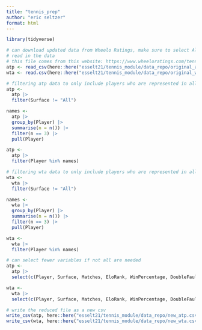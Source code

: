 ```yaml
---
title: "tennis_prep"
author: "eric seltzer"
format: html
---
```


```r
library(tidyverse)
```

```r
# can download updated data from Wheelo Ratings, make sure to select All and not All combined
# read in the data
# this file comes from this website: https://www.wheeloratings.com/tennis_atp_stats_last52.html
atp <- read_csv(here::here("esselt21/tennis_module/data_repo/original_atp.csv"))
wta <- read.csv(here::here("esselt21/tennis_module/data_repo/original_wta.csv"))
```

```r
# filtering atp data to only include players who are represented in all three surfaces
atp <-
  atp |>
  filter(Surface != "All")

names <-
  atp |>
  group_by(Player) |>
  summarise(n = n()) |>
  filter(n == 3) |>
  pull(Player)

atp <-
  atp |>
  filter(Player %in% names)
```

```r
# filtering wta data to only include players who are represented in all three surfaces
wta <-
  wta |>
  filter(Surface != "All")

names <-
  wta |>
  group_by(Player) |>
  summarise(n = n()) |>
  filter(n == 3) |>
  pull(Player)

wta <-
  wta |>
  filter(Player %in% names)
```

```r
# can select fewer variables if not all are needed
atp <-
  atp |>
  select(c(Player, Surface, Matches, EloRank, WinPercentage, DoubleFaultPercentage, ReturnPointsWonPercentage, AcesPerDoubleFault))

wta <-
  wta |>
  select(c(Player, Surface, Matches, EloRank, WinPercentage, DoubleFaultPercentage, ReturnPointsWonPercentage, AcesPerDoubleFault))
```

```r
# write the reduced file as a new csv
write_csv(atp, here::here("esselt21/tennis_module/data_repo/new_atp.csv"))
write_csv(wta, here::here("esselt21/tennis_module/data_repo/new_wta.csv"))
```

